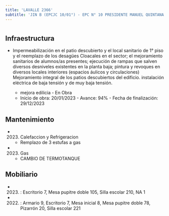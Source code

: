 ```yaml
---
title: 'LAVALLE 2366'
subtitle: 'JIN B (EPCJC 10/01°) - EPC N° 10 PRESIDENTE MANUEL QUINTANA - EPA N° 10 PRESIDENTE MANUEL QUINTANA'
---
```


#
## Infraestructura

* Impermeabilización en el patio descubierto y el local sanitario de 1° piso y el reemplazo de los desagües
Cloacales en el sector; el mejoramiento sanitarios de alumnos/as presentes; ejecución de rampas que salven diversos desniveles existentes en la planta baja;  pintura y revoques en diversos locales interiores (espacios áulicos y circulaciones)
Mejoramiento integral de los patios descubiertos del edificio. instalación eléctrica de baja tensión y de muy baja tensión.
 
    + mejora edilicia - En Obra 
    + Inicio de obra: 20/01/2023 - Avance: 94% - Fecha de finalización: 29/12/2023 






## Mantenimiento

*  (2023) Calefaccion y Refrigeracion 
    + Remplazo de 3 estufas a gas

*  (2023) Gas 
    + CAMBIO DE TERMOTANQUE





## Mobiliario

*  (2023) : Escritorio 7, Mesa pupitre doble 105, Silla escolar 210, NA 1 

*  (2022) : Armario 9, Escritorio 7, Mesa inicial 8, Mesa pupitre doble 78, Pizarrón 20, Silla escolar 221 



